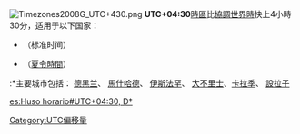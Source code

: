 [[File:Timezones2008G_UTC+430.png|thumb]]
'''UTC+04:30'''[[時區|時區]]比[[協調世界時|協調世界時]]快上4小時30分，适用于以下国家：

* {{Flag|阿富汗}}（标准时间）
* {{Flag|伊朗}}（[[夏令時間|夏令時間]]）
:*主要城市包括： [[德黑兰|德黑兰]]、 [[馬什哈德|馬什哈德]]、 [[伊斯法罕|伊斯法罕]]、 [[大不里士|大不里士]]、[[卡拉季|卡拉季]]、 [[設拉子|設拉子]]
{{clear}} 
{{時差表|+|4|30}}
{{timezones}}

[[Category:UTC偏移量|Category:UTC偏移量]]

[[es:Huso_horario#UTC+04:30,_D†|es:Huso horario#UTC+04:30, D†]]